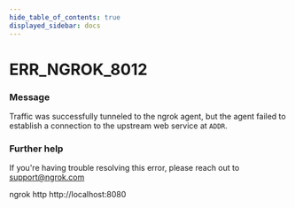 ```yaml
---
hide_table_of_contents: true
displayed_sidebar: docs
---
```



# ERR_NGROK_8012

### Message

Traffic was successfully tunneled to the ngrok agent, but the agent failed to establish a connection to the upstream web service at `ADDR`.

### Further help

If you're having trouble resolving this error, please reach out to [support@ngrok.com](mailto:support@ngrok.com?subject=Help%20with%20ERR_NGROK_8012)

<ErrorDetails error="err_ngrok_8012" />
ngrok http http://localhost:8080
